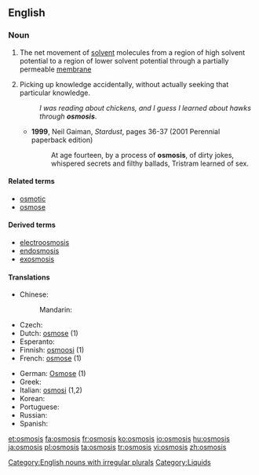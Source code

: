 ==English==
{{wikipedia}}

===Noun===
{{en-noun|osmoses}}

# The net movement of [[solvent]] molecules from a region of high solvent potential to a region of lower solvent potential through a partially permeable [[membrane]]
# {{slang}} Picking up knowledge accidentally, without actually seeking that particular knowledge.
#: ''I was reading about chickens, and I guess I learned about hawks through '''osmosis'''''.
#* '''1999''', Neil Gaiman, ''Stardust'', pages 36-37 (2001 Perennial paperback edition)
#*: At age fourteen, by a process of '''osmosis''', of dirty jokes, whispered secrets and filthy ballads, Tristram learned of sex.

====Related terms====
* [[osmotic]]
* [[osmose]]

====Derived terms====
* [[electroosmosis]]
* [[endosmosis]]
* [[exosmosis]]

====Translations====
{{trans-top|movement of molecules from a region of high solvent potential to low}}
* Chinese:
*: Mandarin: {{t|zh|渗透 |tr=shèntòu|sc=Hani}}
* Czech: {{t-|cs|osmóza|f}}
* Dutch: [[osmose]] {{f}} (1)
* Esperanto: {{t-|eo|osmozo|xs=Esperanto}}
* Finnish: [[osmoosi]] (1)
* French: [[osmose]] {{f}} (1)
{{trans-mid}}
* German: [[Osmose]] {{f}} (1)
* Greek: {{t+|el|ώσμωση}}
* Italian: [[osmosi]] {{f}} (1,2)
* Korean: {{t|ko|침투|tr=chimku|sc=Kore}}
* Portuguese: {{t|pt|osmose}}
* Russian: {{t+|ru|осмос|m|tr=ósmos}}
* Spanish: {{t-|es|ósmosis|f}}
{{trans-bottom}}

[[Category:English nouns with irregular plurals]]
[[Category:Liquids]]

[[et:osmosis]]
[[fa:osmosis]]
[[fr:osmosis]]
[[ko:osmosis]]
[[io:osmosis]]
[[hu:osmosis]]
[[ja:osmosis]]
[[pl:osmosis]]
[[ta:osmosis]]
[[tr:osmosis]]
[[vi:osmosis]]
[[zh:osmosis]]